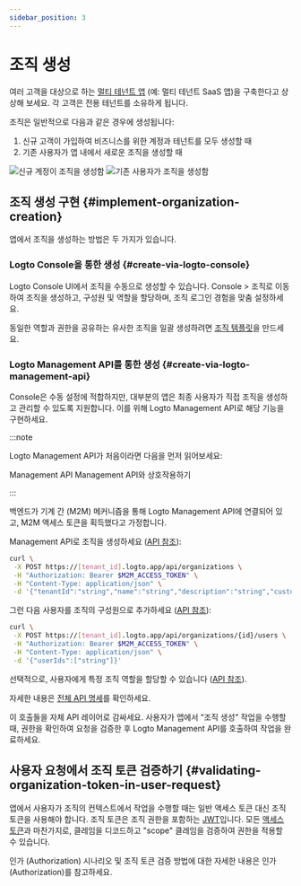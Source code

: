 ```yaml
---
sidebar_position: 3
---
```


# 조직 생성

여러 고객을 대상으로 하는 [멀티 테넌트 앱](https://auth.wiki/multi-tenancy) (예: 멀티 테넌트 SaaS 앱)을 구축한다고 상상해 보세요. 각 고객은 전용 테넌트를 소유하게 됩니다.

조직은 일반적으로 다음과 같은 경우에 생성됩니다:

1. 신규 고객이 가입하여 비즈니스를 위한 계정과 테넌트를 모두 생성할 때
2. 기존 사용자가 앱 내에서 새로운 조직을 생성할 때

<img src="/img/assets/new-account-creates-org.png" alt="신규 계정이 조직을 생성함" />
<img src="/img/assets/existing-user-creates-org.png" alt="기존 사용자가 조직을 생성함" />

## 조직 생성 구현 \{#implement-organization-creation}

앱에서 조직을 생성하는 방법은 두 가지가 있습니다.

### Logto Console을 통한 생성 \{#create-via-logto-console}

Logto Console UI에서 조직을 수동으로 생성할 수 있습니다. <CloudLink to="/organizations">Console > 조직</CloudLink>로 이동하여 조직을 생성하고, 구성원 및 역할을 할당하며, 조직 로그인 경험을 맞춤 설정하세요.

동일한 역할과 권한을 공유하는 유사한 조직을 일괄 생성하려면 [조직 템플릿](/authorization/organization-template)을 만드세요.

### Logto Management API를 통한 생성 \{#create-via-logto-management-api}

Console은 수동 설정에 적합하지만, 대부분의 앱은 최종 사용자가 직접 조직을 생성하고 관리할 수 있도록 지원합니다. 이를 위해 Logto Management API로 해당 기능을 구현하세요.

:::note

Logto Management API가 처음이라면 다음을 먼저 읽어보세요:

<Url href="/concepts/core-service/#management-api">Management API</Url>
<Url href="/integrate-logto/interact-with-management-api">Management API와 상호작용하기</Url>

:::

백엔드가 기계 간 (M2M) 메커니즘을 통해 Logto Management API에 연결되어 있고, M2M 액세스 토큰을 획득했다고 가정합니다.

Management API로 조직을 생성하세요 ([API 참조](https://openapi.logto.io/operation/operation-createorganization)):

```bash
curl \
 -X POST https://[tenant_id].logto.app/api/organizations \
 -H "Authorization: Bearer $M2M_ACCESS_TOKEN" \
 -H "Content-Type: application/json" \
 -d '{"tenantId":"string","name":"string","description":"string","customData":{},"isMfaRequired":false,"branding":{"logoUrl":"string","darkLogoUrl":"string","favicon":"string","darkFavicon":"string"},"createdAt":1234567890}'
```

그런 다음 사용자를 조직의 구성원으로 추가하세요 ([API 참조](https://openapi.logto.io/operation/operation-addorganizationusers)):

```bash
curl \
 -X POST https://[tenant_id].logto.app/api/organizations/{id}/users \
 -H "Authorization: Bearer $M2M_ACCESS_TOKEN" \
 -H "Content-Type: application/json" \
 -d '{"userIds":["string"]}'
```

선택적으로, 사용자에게 특정 조직 역할을 할당할 수 있습니다 ([API 참조](https://openapi.logto.io/operation/operation-assignorganizationrolestousers)).

자세한 내용은 [전체 API 명세](https://openapi.logto.io/group/endpoint-organizations)를 확인하세요.

이 호출들을 자체 API 레이어로 감싸세요. 사용자가 앱에서 “조직 생성” 작업을 수행할 때, 권한을 확인하여 요청을 검증한 후 Logto Management API를 호출하여 작업을 완료하세요.

## 사용자 요청에서 조직 토큰 검증하기 \{#validating-organization-token-in-user-request}

앱에서 사용자가 조직의 컨텍스트에서 작업을 수행할 때는 일반 액세스 토큰 대신 조직 토큰을 사용해야 합니다. 조직 토큰은 조직 권한을 포함하는 [JWT](https://auth.wiki/jwt)입니다. 모든 [액세스 토큰](https://auth.wiki/access-token)과 마찬가지로, 클레임을 디코드하고 "scope" 클레임을 검증하여 권한을 적용할 수 있습니다.

인가 (Authorization) 시나리오 및 조직 토큰 검증 방법에 대한 자세한 내용은 <Url href="/authorization">인가 (Authorization)</Url>를 참고하세요.
